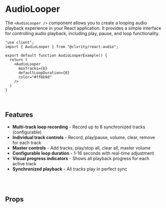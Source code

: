 
# AudioLooper

The `<AudioLooper />` component allows you to create a looping audio playback experience in your React application. It provides a simple interface for controlling audio playback, including play, pause, and loop functionality.

```tsx
"use client";
import { AudioLooper } from "@clxrity/react-audio";

export default function AudioLooperExample() {
  return (
    <AudioLooper
      maxTracks={6}
      defaultLoopDuration={8}
      color="#ff6b9d"
    />
  )
}
```

<br />

<AudioLooper
  maxTracks={6}
  defaultLoopDuration={8}
  color="#ff6b9d"
/>

## Features

- **Multi-track loop recording** - Record up to 8 synchronized tracks (configurable)
- **Individual track controls** - Record, play/pause, volume, clear, remove for each track
- **Master controls** - Add tracks, play/stop all, clear all, master volume
- **Configurable loop duration** - 1-16 seconds with real-time adjustment
- **Visual progress indicators** - Shows all playback progress for each active track
- **Synchronized playback** - All tracks play in perfect sync

<br />

<br />

## Props

<PropsDetails component="AudioLooper" />
